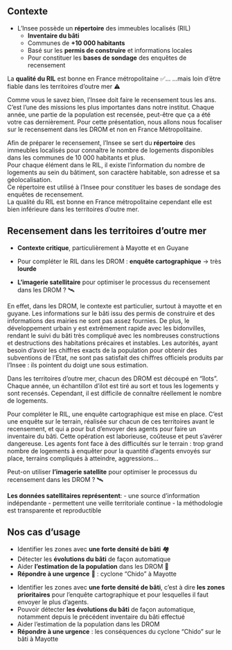 ## Contexte

-   L'Insee possède un [**répertoire**]{.orange} des immeubles localisés (RIL)
    -   [**Inventaire du bâti**]{.blue2}
    -   Communes de [**+10 000 habitants**]{.orange}
    -   Basé sur les [**permis de construire**]{.blue2} et informations locales\
    -   Pour constituer les [**bases de sondage**]{.orange} des enquêtes de recensement

La [**qualité du RIL**]{.orange} est bonne en France métropolitaine ✅... ...mais loin d'être fiable dans les territoires d'outre mer ⚠️

::: notes
Comme vous le savez bien, l'Insee doit faire le recensement tous les ans. C'est l'une des missions les plus importantes dans notre institut. Chaque année, une partie de la population est recensée, peut-être que ça a été votre cas dernièrement. Pour cette présentation, nous allons nous focaliser sur le recensement dans les DROM et non en France Métropolitaine.

Afin de préparer le recensement, l'Insee se sert du [**répertoire**]{.orange} des immeubles localisés pour connaître le nombre de logements disponibles dans les communes de 10 000 habitants et plus.\
Pour chaque élément dans le RIL, il existe l'information du nombre de logements au sein du bâtiment, son caractère habitable, son adresse et sa géolocalisation.\
Ce répertoire est utilisé à l'Insee pour constituer les bases de sondage des enquêtes de recensement.\
La qualité du RIL est bonne en France métropolitaine cependant elle est bien inférieure dans les territoires d'outre mer.
:::

## Recensement dans les territoires d'outre mer

-   [**Contexte critique**]{.orange}, particulièrement à Mayotte et en Guyane

-   Pour compléter le RIL dans les DROM : [**enquête cartographique**]{.blue2} → très [**lourde**]{.orange}

-   [**L'imagerie satellitaire**]{.blue2} pour optimiser le processus du recensement dans les DROM ? 🛰️

::: notes
En effet, dans les DROM, le contexte est particulier, surtout à mayotte et en guyane. Les informations sur le bâti issu des permis de construire et des informations des mairies ne sont pas assez fournies. De plus, le développement urbain y est extrêmement rapide avec les bidonvilles, rendant le suivi du bâti très compliqué avec les nombreuses constructions et destructions des habitations précaires et instables. Les autorités, ayant besoin d'avoir les chiffres exacts de la population pour obtenir des subventions de l'Etat, ne sont pas satisfait des chiffres officiels produits par l'Insee : ils pointent du doigt une sous estimation.

Dans les territoires d'outre mer, chacun des DROM est découpé en "îlots". Chaque année, un échantillon d'ilot est tiré au sort et tous les logements y sont recensés. Cependant, il est difficile de connaître réellement le nombre de logements.

Pour compléter le RIL, une enquête cartographique est mise en place. C'est une enquête sur le terrain, réalisée sur chacun de ces territoires avant le recensement, et qui a pour but d'envoyer des agents pour faire un inventaire du bâti. Cette opération est laborieuse, coûteuse et peut s'avérer dangereuse. Les agents font face à des difficultés sur le terrain : trop grand nombre de logements à enquêter pour la quantité d'agents envoyés sur place, terrains compliqués à atteindre, aggressions...

Peut-on utiliser [**l'imagerie satellite**]{.orange} pour optimiser le processus du recensement dans les DROM ? 🛰️

[**Les données satellitaires représentent**]{.orange}: - une source d'information indépendante - permettent une veille territoriale continue - la méthodologie est transparente et reproductible
:::

## Nos cas d'usage

-   Identifier les zones avec [**une forte densité de bâti**]{.blue2} 🏘️\
-   Détecter les [**évolutions du bâti**]{.orange} de façon automatique\
-   Aider [**l'estimation de la population**]{.blue2} dans les DROM 👥\
-   [**Répondre à une urgence**]{.red2} 🚨 : cyclone "Chido" à Mayotte

::: notes
-   Identifier les zones avec [**une forte densité de bâti**]{.blue2}, c'est à dire [**les zones prioritaires**]{.blue2} pour l'enquête cartographique et pour lesquelles il faut envoyer le plus d'agents.
-   Pouvoir détecter [**les évolutions du bâti**]{.blue2} de façon automatique, notamment depuis le précédent inventaire du bâti effectué\
-   Aider l'estimation de la population dans les DROM\
-   [**Répondre à une urgence**]{.red2} : les conséquences du cyclone "Chido" sur le bâti à Mayotte
:::